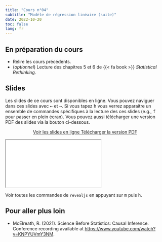 ```yaml
---
title: "Cours n°04"
subtitle: "Modèle de régression linéaire (suite)"
date: 2022-10-20
toc: false
lang: fr
---
```


## En préparation du cours

- Relire les cours précédents.
- (*optionnel*) Lecture des chapitres 5 et 6 de {{< fa book >}} *Statistical Rethinking*.

## Slides

Les slides de ce cours sont disponibles en ligne. Vous pouvez naviguer dans ces slides avec <kbd>←</kbd> et <kbd>→</kbd>. Si vous tapez <kbd>h</kbd> vous verrez apparaitre un ensemble de commandes spécifiques à la lecture des ces slides (e.g., <kbd>f</kbd> pour passer en plein écran). Vous pouvez aussi télécharger une version PDF des slides via la bouton ci-dessous.

<p class="buttons" style="text-align:center;"><a class="btn btn-danger" target="_blank" href="../slides/html/cours04.html"><i class="fa-solid fa-arrow-up-right-from-square"></i> Voir les slides en ligne </a> <a class="btn btn-danger" target="_blank" href="../slides/pdf/cours04.pdf" role="button"><i class="fa-solid fa-file-pdf"></i> Télécharger la version PDF </a></p>

<div class="ratio ratio-16x9"> <iframe src="../slides/html/cours04.html"></iframe> </div>

::: {.callout-tip}
Voir toutes les commandes de `revealjs` en appuyant sur <kbd>m</kbd> puis <kbd>h</kbd>.
:::

## Pour aller plus loin

- McElreath, R. (2021). Science Before Statistics: Causal Inference. Conference recording available at <https://www.youtube.com/watch?v=KNPYUVmY3NM>.
